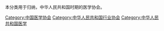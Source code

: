 本分类用于归纳，中华人民共和国时期的医学协会。

[[Category:中国医学协会|Category:中国医学协会]]
[[Category:中华人民共和国行业协会|Category:中华人民共和国行业协会]]
[[Category:中华人民共和国医学|Category:中华人民共和国医学]]